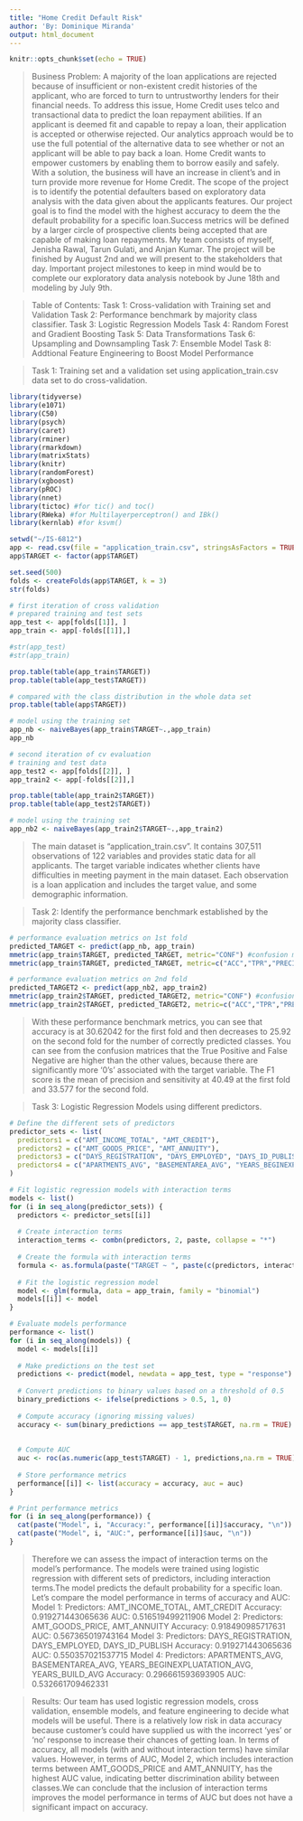 ```yaml
---
title: "Home Credit Default Risk"
author: 'By: Dominique Miranda'
output: html_document
---
```


```r
knitr::opts_chunk$set(echo = TRUE)
```


>Business Problem: A majority of the loan applications are rejected because of insufficient or non-existent credit histories of the applicant, who are forced to turn to untrustworthy lenders for their financial needs. To address this issue, Home Credit uses telco and transactional data to predict the loan repayment abilities. If an applicant is deemed fit and capable to repay a loan, their application is accepted or otherwise rejected. Our analytics approach would be to use the full potential of the alternative data to see whether or not an applicant will be able to pay back a loan.
  Home Credit wants to empower customers by enabling them to borrow easily and safely. With a solution, the business will have an increase in client’s and in turn provide more revenue for Home Credit. The scope of the project is to identify the potential defaulters based on exploratory data analysis with the data given about the applicants features. Our project goal is to find the model with the highest accuracy to deem the the default probability for a specific loan.Success metrics will be defined by a larger circle of prospective clients being accepted that are capable of making loan repayments. My team consists of myself, Jenisha Rawal, Tarun Gulati, and Anjan Kumar. The project will be finished by August 2nd and we will present to the stakeholders that day. Important project milestones to keep in mind would be to complete our exploratory data analysis notebook by June 18th and modeling by July 9th.

>Table of Contents:
Task 1: Cross-validation with Training set and Validation
Task 2: Performance benchmark by majority class classifier.
Task 3: Logistic Regression Models
Task 4: Random Forest and Gradient Boosting
Task 5: Data Transformations
Task 6: Upsampling and Downsampling
Task 7: Ensemble Model
Task 8: Addtional Feature Engineering to Boost Model Performance

>Task 1: Training set and a validation set using application_train.csv data set to do cross-validation.

```r
library(tidyverse)
library(e1071)
library(C50)
library(psych)
library(caret)
library(rminer)
library(rmarkdown)
library(matrixStats)
library(knitr)
library(randomForest)
library(xgboost)
library(pROC)
library(nnet)
library(tictoc) #for tic() and toc()
library(RWeka) #for Multilayerperceptron() and IBk()
library(kernlab) #for ksvm()

setwd("~/IS-6812")
app <- read.csv(file = "application_train.csv", stringsAsFactors = TRUE)
app$TARGET <- factor(app$TARGET)
```

```r
set.seed(500)
folds <- createFolds(app$TARGET, k = 3)
str(folds)

# first iteration of cross validation
# prepared training and test sets 
app_test <- app[folds[[1]], ]
app_train <- app[-folds[[1]],]

#str(app_test)
#str(app_train)

prop.table(table(app_train$TARGET))
prop.table(table(app_test$TARGET))

# compared with the class distribution in the whole data set
prop.table(table(app$TARGET))

# model using the training set
app_nb <- naiveBayes(app_train$TARGET~.,app_train)
app_nb
```


```r
# second iteration of cv evaluation
# training and test data
app_test2 <- app[folds[[2]], ]
app_train2 <- app[-folds[[2]],]

prop.table(table(app_train2$TARGET))
prop.table(table(app_test2$TARGET))

# model using the training set
app_nb2 <- naiveBayes(app_train2$TARGET~.,app_train2)

```

> The main dataset is “application_train.csv”. It contains 307,511 observations of 122 variables and provides static data for all applicants. The target variable indicates whether clients have difficulties in meeting payment in the main dataset. Each observation is a loan application and includes the target value, and some demographic information.

>Task 2: Identify the performance benchmark established by the majority class classifier. 

```r
# performance evaluation metrics on 1st fold
predicted_TARGET <- predict(app_nb, app_train)
mmetric(app_train$TARGET, predicted_TARGET, metric="CONF") #confusion matrix
mmetric(app_train$TARGET, predicted_TARGET, metric=c("ACC","TPR","PRECISION","F1"))
```


```r
# performance evaluation metrics on 2nd fold
predicted_TARGET2 <- predict(app_nb2, app_train2)
mmetric(app_train2$TARGET, predicted_TARGET2, metric="CONF") #confusion matrix
mmetric(app_train2$TARGET, predicted_TARGET2, metric=c("ACC","TPR","PRECISION","F1"))
```

>With these performance benchmark metrics, you can see that accuracy is at 30.62042 for the first fold and then decreases to 25.92 on the second fold for the number of correctly predicted classes. You can see from the confusion matrices that the True Positive and False Negative are higher than the other values, because there are significantly more '0's' associated with the target variable. The F1 score is the mean of precision and sensitivity at 40.49 at the first fold and 33.577 for the second fold.

>Task 3: Logistic Regression Models using different predictors. 

```r
# Define the different sets of predictors
predictor_sets <- list(
  predictors1 = c("AMT_INCOME_TOTAL", "AMT_CREDIT"),
  predictors2 = c("AMT_GOODS_PRICE", "AMT_ANNUITY"),
  predictors3 = c("DAYS_REGISTRATION", "DAYS_EMPLOYED", "DAYS_ID_PUBLISH"),
  predictors4 = c("APARTMENTS_AVG", "BASEMENTAREA_AVG", "YEARS_BEGINEXPLUATATION_AVG", "YEARS_BUILD_AVG")
)

# Fit logistic regression models with interaction terms
models <- list()
for (i in seq_along(predictor_sets)) {
  predictors <- predictor_sets[[i]]
  
  # Create interaction terms
  interaction_terms <- combn(predictors, 2, paste, collapse = "*")
  
  # Create the formula with interaction terms
  formula <- as.formula(paste("TARGET ~ ", paste(c(predictors, interaction_terms), collapse = "+")))
  
  # Fit the logistic regression model
  model <- glm(formula, data = app_train, family = "binomial")
  models[[i]] <- model
}

# Evaluate models performance
performance <- list()
for (i in seq_along(models)) {
  model <- models[[i]]
  
  # Make predictions on the test set
  predictions <- predict(model, newdata = app_test, type = "response")
  
  # Convert predictions to binary values based on a threshold of 0.5
  binary_predictions <- ifelse(predictions > 0.5, 1, 0)
  
  # Compute accuracy (ignoring missing values)
  accuracy <- sum(binary_predictions == app_test$TARGET, na.rm = TRUE) / length(app_test$TARGET)
  
  
  # Compute AUC
  auc <- roc(as.numeric(app_test$TARGET) - 1, predictions,na.rm = TRUE)$auc
  
  # Store performance metrics
  performance[[i]] <- list(accuracy = accuracy, auc = auc)
}

# Print performance metrics
for (i in seq_along(performance)) {
  cat(paste("Model", i, "Accuracy:", performance[[i]]$accuracy, "\n"))
  cat(paste("Model", i, "AUC:", performance[[i]]$auc, "\n"))
}

```

>Therefore we can assess the impact of interaction terms on the model's performance. The models were trained using logistic regression with different sets of predictors, including interaction terms.The model predicts the default probability for a specific loan. Let's compare the model performance in terms of accuracy and AUC:
Model 1:
Predictors: AMT_INCOME_TOTAL, AMT_CREDIT
Accuracy: 0.919271443065636
AUC: 0.516519499211906
Model 2:
Predictors: AMT_GOODS_PRICE, AMT_ANNUITY
Accuracy: 0.918490985717631
AUC: 0.567365019743164
Model 3:
Predictors: DAYS_REGISTRATION, DAYS_EMPLOYED, DAYS_ID_PUBLISH
Accuracy: 0.919271443065636
AUC: 0.550357021537715
Model 4:
Predictors: APARTMENTS_AVG, BASEMENTAREA_AVG, YEARS_BEGINEXPLUATATION_AVG, YEARS_BUILD_AVG
Accuracy: 0.296661593693905
AUC: 0.532661709462331


>Results: Our team has used logistic regression models, cross validation, ensemble models, and feature engineering to decide what models will be useful. There is a relatively low risk in data accuracy because customer's could have supplied us with the incorrect 'yes' or 'no' response to increase their chances of getting loan. In terms of accuracy, all models (with and without interaction terms) have similar values. However, in terms of AUC, Model 2, which includes interaction terms between AMT_GOODS_PRICE and AMT_ANNUITY, has the highest AUC value, indicating better discrimination ability between classes.We can conclude that the inclusion of interaction terms improves the model performance in terms of AUC but does not have a significant impact on accuracy.
